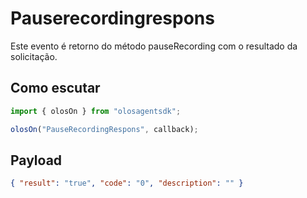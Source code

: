 # Pauserecordingrespons

Este evento é retorno do método pauseRecording com o resultado da solicitação.

## Como escutar

```js copy
import { olosOn } from "olosagentsdk";

olosOn("PauseRecordingRespons", callback);
```

## Payload

```json copy
{ "result": "true", "code": "0", "description": "" }
```
